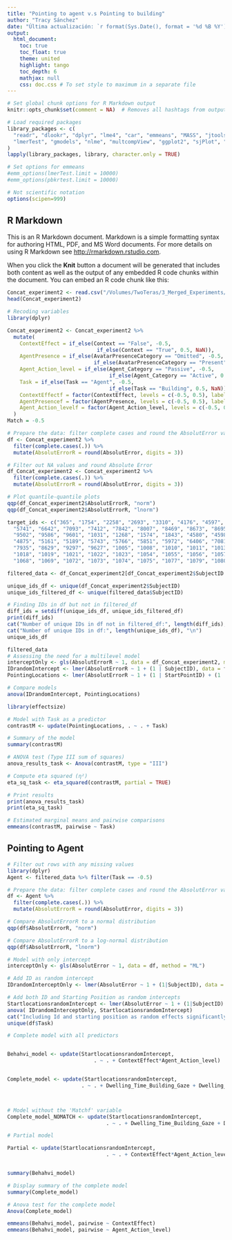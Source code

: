 ```yaml
---
title: "Pointing to agent v.s Pointing to building"
author: "Tracy Sánchez"
date: "Última actualización: `r format(Sys.Date(), format = '%d %B %Y')`" 
output:
  html_document:
    toc: true
    toc_float: true
    theme: united
    highlight: tango
    toc_depth: 6
    mathjax: null
    css: doc.css # To set style to maximum in a separate file
---
```


```r
# Set global chunk options for R Markdown output
knitr::opts_chunk$set(comment = NA)  # Removes all hashtags from output in HTML 

# Load required packages
library_packages <- c(
  "readr", "dlookr", "dplyr", "lme4", "car", "emmeans", "MASS", "jtools", 
  "lmerTest", "gmodels", "nlme", "multcompView", "ggplot2", "sjPlot", "sjstats"
)
lapply(library_packages, library, character.only = TRUE)

# Set options for emmeans
#emm_options(lmerTest.limit = 10000)
#emm_options(pbkrtest.limit = 10000)

# Not scientific notation
options(scipen=999)
```

## R Markdown

This is an R Markdown document. Markdown is a simple formatting syntax for authoring HTML, PDF, and MS Word documents. For more details on using R Markdown see <http://rmarkdown.rstudio.com>.

When you click the **Knit** button a document will be generated that includes both content as well as the output of any embedded R code chunks within the document. You can embed an R code chunk like this:

```r
Concat_experiment2 <- read.csv("/Volumes/TwoTeras/3_Merged_Experiments/ConcatSecondExperiment.csv", sep =",")
head(Concat_experiment2)
```
```r
# Recoding variables
library(dplyr)

Concat_experiment2 <- Concat_experiment2 %>%
  mutate(
    ContextEffect = if_else(Context == "False", -0.5,
                             if_else(Context == "True", 0.5, NaN)),
    AgentPresence = if_else(AvatarPresenceCategory == "Omitted", -0.5,
                            if_else(AvatarPresenceCategory == "Present", 0.5, NaN)),
    Agent_Action_level = if_else(Agent_Category == "Passive", -0.5,
                                 if_else(Agent_Category == "Active", 0.5, NaN)),
    Task = if_else(Task == "Agent", -0.5,
                                 if_else(Task == "Building", 0.5, NaN)),
    ContextEffectf = factor(ContextEffect, levels = c(-0.5, 0.5), labels = c('Residential', 'Public')),
    AgentPresencef = factor(AgentPresence, levels = c(-0.5, 0.5), labels = c('Omitted', 'Displayed')),
    Agent_Action_levelf = factor(Agent_Action_level, levels = c(-0.5, 0.5), labels = c('Passive', 'Active'))
  )
Match = -0.5
```

```r
# Prepare the data: filter complete cases and round the AbsolutError variable
df <- Concat_experiment2 %>% 
  filter(complete.cases(.)) %>%
  mutate(AbsolutErrorR = round(AbsolutError, digits = 3))
```


```r
# Filter out NA values and round Absolute Error
df_Concat_experiment2 <- Concat_experiment2 %>%
  filter(complete.cases(.)) %>%
  mutate(AbsolutErrorR = round(AbsolutError, digits = 3))

# Plot quantile-quantile plots
qqp(df_Concat_experiment2$AbsolutErrorR, "norm")
qqp(df_Concat_experiment2$AbsolutErrorR, "lnorm")


```
```r
target_ids <- c("365", "1754", "2258", "2693", "3310", "4176", "4597", "4796", "4917", "5238", 
  "5741", "6642", "7093", "7412", "7842", "8007", "8469", "8673", "8695", "9472", 
  "9502", "9586", "9601", "1031", "1268", "1574", "1843", "4580", "4598", "4847", 
  "4875", "5161", "5189", "5743", "5766", "5851", "5972", "6406", "7081", "7823", 
  "7935", "8629", "9297", "9627", "1005", "1008", "1010", "1011", "1013", "1017", 
  "1018", "1019", "1021", "1022", "1023", "1054", "1055", "1056", "1057", "1058", 
  "1068", "1069", "1072", "1073", "1074", "1075", "1077", "1079", "1080")

filtered_data <- df_Concat_experiment2[df_Concat_experiment2$SubjectID %in% target_ids,]

unique_ids_df <- unique(df_Concat_experiment2$SubjectID)
unique_ids_filtered_df <- unique(filtered_data$SubjectID)

# Finding IDs in df but not in filtered_df
diff_ids = setdiff(unique_ids_df, unique_ids_filtered_df)
print(diff_ids)
cat("Number of unique IDs in df not in filtered_df:", length(diff_ids), "\n")
cat("Number of unique IDs in df:", length(unique_ids_df), "\n")
unique_ids_df
```



```r

filtered_data
# Assessing the need for a multilevel model
interceptOnly <- gls(AbsolutErrorR ~ 1, data = df_Concat_experiment2, method = "ML")
IDrandomIntercept <- lmer(AbsolutErrorR ~ 1 + (1 | SubjectID), data = filtered_data)
PointingLocations <- lmer(AbsolutErrorR ~ 1 + (1 | StartPointID) + (1 | SubjectID), data = filtered_data)

# Compare models
anova(IDrandomIntercept, PointingLocations)
```
```r
library(effectsize)

# Model with Task as a predictor
contrastM <- update(PointingLocations, . ~ . + Task)

# Summary of the model
summary(contrastM)

# ANOVA test (Type III sum of squares)
anova_results_task <- Anova(contrastM, type = "III")

# Compute eta squared (η²)
eta_sq_task <- eta_squared(contrastM, partial = TRUE)

# Print results
print(anova_results_task)
print(eta_sq_task)

# Estimated marginal means and pairwise comparisons
emmeans(contrastM, pairwise ~ Task)
```


## Pointing to Agent

```r
# Filter out rows with any missing values
library(dplyr)
Agent <- filtered_data %>% filter(Task == -0.5)
```

```r
# Prepare the data: filter complete cases and round the AbsolutError variable
df <- Agent %>% 
  filter(complete.cases(.)) %>%
  mutate(AbsolutErrorR = round(AbsolutError, digits = 3))

# Compare AbsolutErrorR to a normal distribution
qqp(df$AbsolutErrorR, "norm")

# Compare AbsolutErrorR to a log-normal distribution
qqp(df$AbsolutErrorR, "lnorm")
```

```r
# Model with only intercept
interceptOnly <- gls(AbsolutError ~ 1, data = df, method = "ML")

# Add ID as random intercept
IDrandomInterceptOnly <- lmer(AbsolutError ~ 1 + (1|SubjectID), data = df)

# Add both ID and Starting Position as random intercepts
StartlocationsrandomIntercept <- lmer(AbsolutError ~ 1 + (1|SubjectID) + (1|PointingTaskStartingLocations), data = df)
anova( IDrandomInterceptOnly, StartlocationsrandomIntercept)
cat("Including Id and starting position as random effects significantly improves the fit of the model\n")
unique(df$Task)
```

```r
# Complete model with all predictors


Behahvi_model <- update(StartlocationsrandomIntercept, 
                            . ~ . + ContextEffect*Agent_Action_level)


Complete_model <- update(StartlocationsrandomIntercept, 
                        . ~ . + Dwelling_Time_Building_Gaze + Dwelling_Time_Agent_Gaze + ContextEffect*Agent_Action_level)



# Model without the 'Matchf' variable
Complete_model_NOMATCH <- update(StartlocationsrandomIntercept, 
                                . ~ . + Dwelling_Time_Building_Gaze + Dwelling_Time_Agent_Gaze + ContextEffect*Agent_Action_level + AgentPresence)

# Partial model

Partial <- update(StartlocationsrandomIntercept, 
                                . ~ . + ContextEffect*Agent_Action_level)


summary(Behahvi_model)

# Display summary of the complete model
summary(Complete_model)

# Anova test for the complete model
Anova(Complete_model)

```
```r
emmeans(Behahvi_model, pairwise ~ ContextEffect)
emmeans(Behahvi_model, pairwise ~ Agent_Action_level)
```



